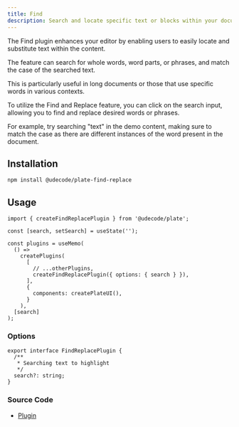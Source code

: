 ```yaml
---
title: Find
description: Search and locate specific text or blocks within your document
---
```


The Find plugin enhances your editor by enabling users to easily locate and substitute text within the content.

The feature can search for whole words, word parts, or phrases, and match the case of the searched text.

This is particularly useful in long documents or those that use specific words in various contexts.

[//]: # 'With the ability to replace individual instances or all occurrences of the searched phrase, this plugin streamlines the editing process and ensures content consistency.'

To utilize the Find and Replace feature, you can click on the search input, allowing you to find and replace desired words or phrases.

For example, try searching "text" in the demo content, making sure to match the case as there are different instances of the word present in the document.

## Installation

```bash
npm install @udecode/plate-find-replace
```

## Usage

```tsx
import { createFindReplacePlugin } from '@udecode/plate';

const [search, setSearch] = useState('');

const plugins = useMemo(
  () =>
    createPlugins(
      [
        // ...otherPlugins,
        createFindReplacePlugin({ options: { search } }),
      ],
      {
        components: createPlateUI(),
      }
    ),
  [search]
);
```

### Options

```tsx
export interface FindReplacePlugin {
  /**
   * Searching text to highlight
   */
  search?: string;
}
```

### Source Code

- [Plugin](https://github.com/udecode/plate/blob/main/packages/decorators/find-replace/src/createFindReplacePlugin.ts)
